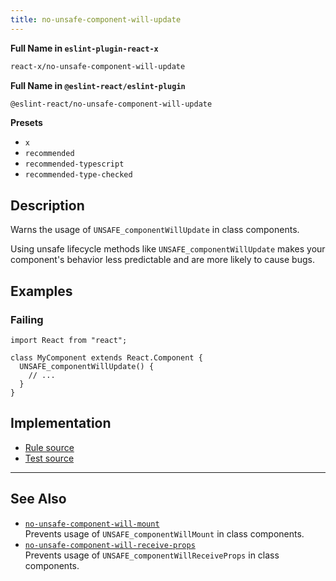 ```yaml
---
title: no-unsafe-component-will-update
---
```


**Full Name in `eslint-plugin-react-x`**

```sh copy
react-x/no-unsafe-component-will-update
```

**Full Name in `@eslint-react/eslint-plugin`**

```sh copy
@eslint-react/no-unsafe-component-will-update
```

**Presets**

- `x`
- `recommended`
- `recommended-typescript`
- `recommended-type-checked`

## Description

Warns the usage of `UNSAFE_componentWillUpdate` in class components.

Using unsafe lifecycle methods like `UNSAFE_componentWillUpdate` makes your component's behavior less predictable and are more likely to cause bugs.

## Examples

### Failing

```tsx
import React from "react";

class MyComponent extends React.Component {
  UNSAFE_componentWillUpdate() {
    // ...
  }
}
```

## Implementation

- [Rule source](https://github.com/Rel1cx/eslint-react/tree/main/packages/plugins/eslint-plugin-react-x/src/rules/no-unsafe-component-will-update.ts)
- [Test source](https://github.com/Rel1cx/eslint-react/tree/main/packages/plugins/eslint-plugin-react-x/src/rules/no-unsafe-component-will-update.spec.ts)

---

## See Also

- [`no-unsafe-component-will-mount`](./no-unsafe-component-will-mount)\
  Prevents usage of `UNSAFE_componentWillMount` in class components.
- [`no-unsafe-component-will-receive-props`](./no-unsafe-component-will-receive-props)\
  Prevents usage of `UNSAFE_componentWillReceiveProps` in class components.
